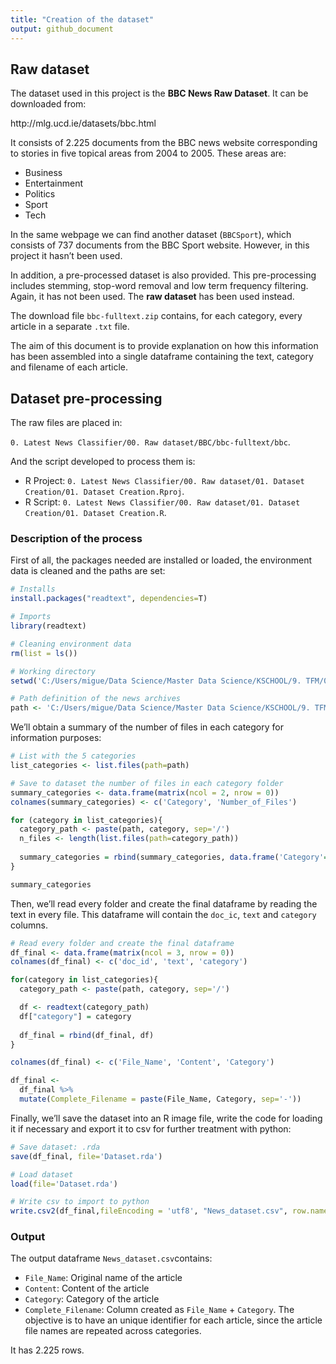 ```yaml
---
title: "Creation of the dataset"
output: github_document
---
```


## Raw dataset

The dataset used in this project is the **BBC News Raw Dataset**. It can be downloaded from:

http://mlg.ucd.ie/datasets/bbc.html

It consists of 2.225 documents from the BBC news website corresponding to stories in five topical areas from 2004 to 2005. These areas are:

* Business
* Entertainment
* Politics
* Sport 
* Tech

In the same webpage we can find another dataset (`BBCSport`), which consists of 737 documents from the BBC Sport website. However, in this project it hasn't been used.

In addition, a pre-processed dataset is also provided. This pre-processing includes stemming, stop-word removal and low term frequency filtering. Again, it has not been used. The **raw dataset** has been used instead.

The download file `bbc-fulltext.zip` contains, for each category, every article in a separate `.txt` file.

The aim of this document is to provide explanation on how this information has been assembled into a single dataframe containing the text, category and filename of each article.

## Dataset pre-processing

The raw files are placed in:

`0. Latest News Classifier/00. Raw dataset/BBC/bbc-fulltext/bbc`.

And the script developed to process them is:

* R Project: `0. Latest News Classifier/00. Raw dataset/01. Dataset Creation/01. Dataset Creation.Rproj`.
* R Script: `0. Latest News Classifier/00. Raw dataset/01. Dataset Creation/01. Dataset Creation.R`.

### Description of the process

First of all, the packages needed are installed or loaded, the environment data is cleaned and the paths are set:

```r
# Installs
install.packages("readtext", dependencies=T)

# Imports
library(readtext)

# Cleaning environment data
rm(list = ls())

# Working directory
setwd('C:/Users/migue/Data Science/Master Data Science/KSCHOOL/9. TFM/0. Latest News Classifier/01. Dataset Creation')

# Path definition of the news archives
path <- 'C:/Users/migue/Data Science/Master Data Science/KSCHOOL/9. TFM/0. Latest News Classifier/00. Raw dataset/BBC/bbc-fulltext/bbc'
```

We'll obtain a summary of the number of files in each category for information purposes:

```r
# List with the 5 categories
list_categories <- list.files(path=path)

# Save to dataset the number of files in each category folder
summary_categories <- data.frame(matrix(ncol = 2, nrow = 0))
colnames(summary_categories) <- c('Category', 'Number_of_Files')

for (category in list_categories){
  category_path <- paste(path, category, sep='/')
  n_files <- length(list.files(path=category_path))
  
  summary_categories = rbind(summary_categories, data.frame('Category'=category, 'Number_of_Files'=n_files))
}

summary_categories

```

Then, we'll read every folder and create the final dataframe by reading the text in every file. This dataframe will contain the `doc_ic`, `text` and `category` columns.

```r
# Read every folder and create the final dataframe
df_final <- data.frame(matrix(ncol = 3, nrow = 0))
colnames(df_final) <- c('doc_id', 'text', 'category')

for(category in list_categories){
  category_path <- paste(path, category, sep='/')

  df <- readtext(category_path)
  df["category"] = category
  
  df_final = rbind(df_final, df)
}

colnames(df_final) <- c('File_Name', 'Content', 'Category')

df_final <-
  df_final %>% 
  mutate(Complete_Filename = paste(File_Name, Category, sep='-'))
```

Finally, we'll save the dataset into an R image file, write the code for loading it if necessary and export it to csv for further treatment with python:

```r
# Save dataset: .rda
save(df_final, file='Dataset.rda')

# Load dataset
load(file='Dataset.rda')

# Write csv to import to python
write.csv2(df_final,fileEncoding = 'utf8', "News_dataset.csv", row.names = FALSE)

```

### Output

The output dataframe `News_dataset.csv`contains:

* `File_Name`: Original name of the article
* `Content`: Content of the article
* `Category`: Category of the article	
* `Complete_Filename`: Column created as `File_Name` + `Category`. The objective is to have an unique identifier for each article, since the article file names are repeated across categories.

It has 2.225 rows.

